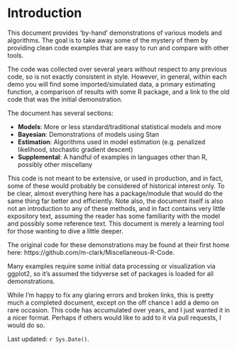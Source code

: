 # Introduction

This document provides 'by-hand' demonstrations of various models and
algorithms. The goal is to take away some of the mystery of them by providing
clean code examples that are easy to run and compare with other tools.

The code was collected over several years without respect to any previous code,
so is not exactly consistent in style.  However, in general, within each demo
you will find some imported/simulated data, a primary estimating function, a
comparison of results with some R package, and a link to the old code that was
the initial demonstration.

The document has several sections:

- **Models**: More or less standard/traditional statistical models and more
- **Bayesian**: Demonstrations of models using Stan
- **Estimation**: Algorithms used in model estimation (e.g. penalized likelihood, stochastic gradient descent)
- **Supplemental**: A handful of examples in languages other than R, possibly other miscellany

This code is not meant to be extensive, or used in production, and in fact, some
of these would probably be considered of historical interest only.  To be clear,
almost everything here has a package/module that would do the same thing far
better and efficiently.  Note also, the document itself is also not an
introduction to any of these methods, and in fact contains very little
expository text, assuming the reader has some familiarity with the model and
possibly some reference text. This document is merely a learning tool for those
wanting to dive a little deeper.


The original code for these demonstrations may be found at their first home here: https://github.com/m-clark/Miscellaneous-R-Code.


Many examples require some initial data processing or visualization via <span class="pack" style = "">ggplot2</span>, so it's assumed the <span class="pack" style = "">tidyverse</span> set of packages is loaded for all demonstrations.

While I'm happy to fix any glaring errors and broken links, this is pretty much a completed document, except on the off chance I add a demo on rare occasion. This code has accumulated over years, and I just wanted it in a nicer format.  Perhaps if others would like to add to it via pull requests, I would do so.




Last updated: `r Sys.Date()`.